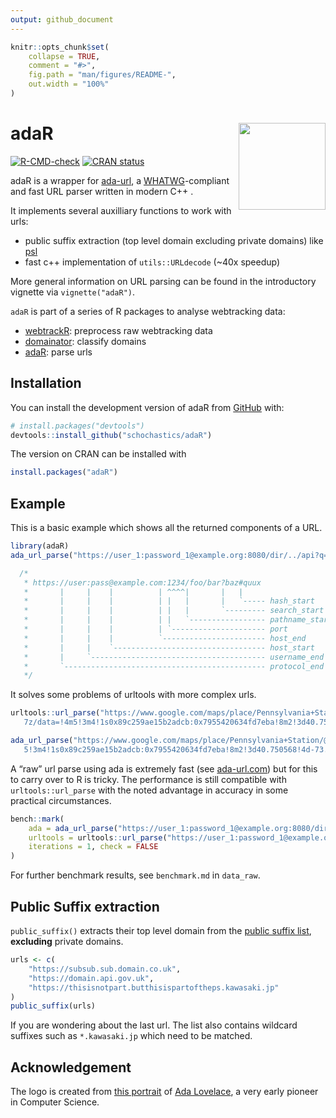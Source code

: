 ```yaml
---
output: github_document
---
```


<!-- README.md is generated from README.Rmd. Please edit that file -->

```r
knitr::opts_chunk$set(
    collapse = TRUE,
    comment = "#>",
    fig.path = "man/figures/README-",
    out.width = "100%"
)
```

# adaR <img src="man/figures/logo.png" align="right" height="139" alt="" />

<!-- badges: start -->
[![R-CMD-check](https://github.com/schochastics/adaR/actions/workflows/R-CMD-check.yaml/badge.svg)](https://github.com/schochastics/adaR/actions/workflows/R-CMD-check.yaml)
[![CRAN status](https://www.r-pkg.org/badges/version/adaR)](https://CRAN.R-project.org/package=adaR)
<!-- badges: end -->

adaR is a wrapper for [ada-url](https://github.com/ada-url/ada), a
[WHATWG](https://url.spec.whatwg.org/#url-parsing)-compliant and fast URL parser written in modern C++ .

It implements several auxilliary functions to work with urls:

- public suffix extraction (top level domain excluding private domains) like [psl](https://github.com/hrbrmstr/psl)
- fast c++ implementation of `utils::URLdecode` (~40x speedup)

More general information on URL parsing can be found in the introductory vignette via `vignette("adaR")`.

`adaR` is part of a series of R packages to analyse webtracking data:

- [webtrackR](https://github.com/schochastics/webtrackR): preprocess raw webtracking data
- [domainator](https://github.com/schochastics/domainator): classify domains
- [adaR](https://github.com/schochastics/adaR): parse urls

## Installation

You can install the development version of adaR from [GitHub](https://github.com/) with:

``` r
# install.packages("devtools")
devtools::install_github("schochastics/adaR")
```

The version on CRAN can be installed with
```r
install.packages("adaR")
```

## Example

This is a basic example which shows all the returned components of a URL.

```r
library(adaR)
ada_url_parse("https://user_1:password_1@example.org:8080/dir/../api?q=1#frag")
```

```c++
  /*
   * https://user:pass@example.com:1234/foo/bar?baz#quux
   *       |     |    |          | ^^^^|       |   |
   *       |     |    |          | |   |       |   `----- hash_start
   *       |     |    |          | |   |       `--------- search_start
   *       |     |    |          | |   `----------------- pathname_start
   *       |     |    |          | `--------------------- port
   *       |     |    |          `----------------------- host_end
   *       |     |    `---------------------------------- host_start
   *       |     `--------------------------------------- username_end
   *       `--------------------------------------------- protocol_end
   */
```

It solves some problems of urltools with more complex urls. 
```r
urltools::url_parse("https://www.google.com/maps/place/Pennsylvania+Station/@40.7519848,-74.0015045,14.
   7z/data=!4m5!3m4!1s0x89c259ae15b2adcb:0x7955420634fd7eba!8m2!3d40.750568!4d-73.993519")

ada_url_parse("https://www.google.com/maps/place/Pennsylvania+Station/@40.7519848,-74.0015045,14.7z/data=!4m
   5!3m4!1s0x89c259ae15b2adcb:0x7955420634fd7eba!8m2!3d40.750568!4d-73.993519")
```

A "raw" url parse using ada is extremely fast (see [ada-url.com](https://www.ada-url.com/)) but for this to carry over to R is tricky. 
The performance is still compatible with `urltools::url_parse` with the noted advantage in accuracy in some
practical circumstances.

```r
bench::mark(
    ada = ada_url_parse("https://user_1:password_1@example.org:8080/dir/../api?q=1#frag", decode = FALSE),
    urltools = urltools::url_parse("https://user_1:password_1@example.org:8080/dir/../api?q=1#frag"),
    iterations = 1, check = FALSE
)
```

For further benchmark results, see `benchmark.md` in `data_raw`.

## Public Suffix extraction

`public_suffix()` extracts their top level domain from the [public suffix list](https://publicsuffix.org/), **excluding** private domains. 

```r
urls <- c(
    "https://subsub.sub.domain.co.uk",
    "https://domain.api.gov.uk",
    "https://thisisnotpart.butthisispartoftheps.kawasaki.jp"
)
public_suffix(urls)
```

If you are wondering about the last url. The list also contains wildcard suffixes such as `*.kawasaki.jp` which need to be matched.


## Acknowledgement

The logo is created from [this portrait](https://commons.wikimedia.org/wiki/File:Ada_Lovelace_portrait.jpg) of [Ada Lovelace](https://de.wikipedia.org/wiki/Ada_Lovelace), a very early pioneer in Computer Science.
